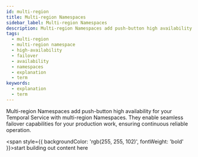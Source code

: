 ```yaml
---
id: multi-region
title: Multi-region Namespaces
sidebar_label: Multi-region Namespaces
description: Multi-region Namespaces add push-button high availability for your Temporal Service with multi-region Namespaces. They add seamless failover capabilities to your production work, ensuring continuous reliable operation.
tags:
  - multi-region
  - multi-region namespace
  - high-availability
  - failover
  - availability
  - namespaces
  - explanation
  - term
keywords:
  - explanation
  - term
---
```


Multi-region Namespaces add push-button high availability for your Temporal Service with multi-region Namespaces.
They enable seamless failover capabilities for your production work, ensuring continuous reliable operation.

<span style={{ backgroundColor: 'rgb(255, 255, 102)', fontWeight: 'bold' }}>start building out content here</span>